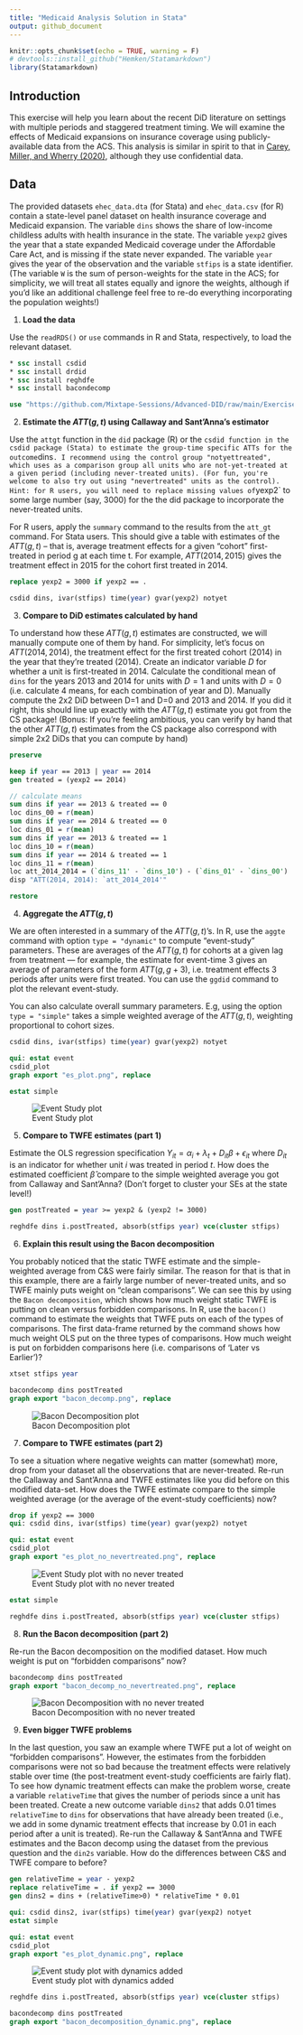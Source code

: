 ```yaml
---
title: "Medicaid Analysis Solution in Stata"
output: github_document
---
```


```r
knitr::opts_chunk$set(echo = TRUE, warning = F)
# devtools::install_github("Hemken/Statamarkdown")
library(Statamarkdown)
```

## Introduction

This exercise will help you learn about the recent DiD literature on settings with multiple periods and staggered treatment timing. We will examine the effects of Medicaid expansions on insurance coverage using publicly-available data from the ACS. This analysis is similar in spirit to that in [Carey, Miller, and Wherry (2020)](https://www.dropbox.com/s/mgunjcebpgnb939/Carey-et-al.pdf?dl=0), although they use confidential data.

## Data

The provided datasets `ehec_data.dta` (for Stata) and `ehec_data.csv` (for R) contain a state-level panel dataset on health insurance coverage and Medicaid expansion. The variable `dins` shows the share of low-income childless adults with health insurance in the state. The variable `yexp2` gives the year that a state expanded Medicaid coverage under the Affordable Care Act, and is missing if the state never expanded. The variable `year` gives the year of the observation and the variable `stfips` is a state identifier. (The variable `W` is the sum of person-weights for the state in the ACS; for simplicity, we will treat all states equally and ignore the weights, although if you'd like an additional challenge feel free to re-do everything incorporating the population weights!)

1.  **Load the data**

Use the `readRDS()` or `use` commands in R and Stata, respectively, to load the relevant dataset.

```stata
* ssc install csdid
* ssc install drdid
* ssc install reghdfe
* ssc install bacondecomp

use "https://github.com/Mixtape-Sessions/Advanced-DID/raw/main/Exercises/Data/ehec_data.dta", clear
```

2.  **Estimate the $ATT(g,t)$ using Callaway and Sant'Anna's estimator**

Use the `attgt` function in the `did` package (R) or the `csdid function in the csdid package (Stata) to estimate the group-time specific ATTs for the outcome `dins`. I recommend using the control group "notyettreated", which uses as a comparison group all units who are not-yet-treated at a given period (including never-treated units). (For fun, you're welcome to also try out using "nevertreated" units as the control). Hint: for R users, you will need to replace missing values of `yexp2` to some large number (say, 3000) for the the did package to incorporate the never-treated units.

For R users, apply the `summary` command to the results from the `att_gt` command. For Stata users. This should give a table with estimates of the $ATT(g,t)$ -- that is, average treatment effects for a given "cohort" first-treated in period g at each time t. For example, $ATT(2014,2015)$ gives the treatment effect in 2015 for the cohort first treated in 2014.

```stata
replace yexp2 = 3000 if yexp2 == .
```

```stata
csdid dins, ivar(stfips) time(year) gvar(yexp2) notyet
```

3.  **Compare to DiD estimates calculated by hand**

To understand how these $ATT(g,t)$ estimates are constructed, we will manually compute one of them by hand. For simplicity, let's focus on $ATT(2014, 2014)$, the treatment effect for the first treated cohort (2014) in the year that they're treated (2014). Create an indicator variable $D$ for whether a unit is first-treated in 2014. Calculate the conditional mean of `dins` for the years 2013 and 2014 for units with $D=1$ and units with $D=0$ (i.e. calculate 4 means, for each combination of year and D). Manually compute the 2x2 DiD between D=1 and D=0 and 2013 and 2014. If you did it right, this should line up exactly with the $ATT(g,t)$ estimate you got from the CS package! (Bonus: If you're feeling ambitious, you can verify by hand that the other $ATT(g,t)$ estimates from the CS package also correspond with simple 2x2 DiDs that you can compute by hand)

```stata
preserve

keep if year == 2013 | year == 2014
gen treated = (yexp2 == 2014)

// calculate means
sum dins if year == 2013 & treated == 0
loc dins_00 = r(mean)
sum dins if year == 2014 & treated == 0
loc dins_01 = r(mean)
sum dins if year == 2013 & treated == 1
loc dins_10 = r(mean)
sum dins if year == 2014 & treated == 1
loc dins_11 = r(mean)
loc att_2014_2014 = (`dins_11' - `dins_10') - (`dins_01' - `dins_00')
disp "ATT(2014, 2014): `att_2014_2014'"

restore
```

4.  **Aggregate the $ATT(g,t)$**

We are often interested in a summary of the $ATT(g,t)$'s. In R, use the `aggte` command with option `type = "dynamic"` to compute "event-study" parameters. These are averages of the $ATT(g,t)$ for cohorts at a given lag from treatment --- for example, the estimate for event-time 3 gives an average of parameters of the form $ATT(g,g+3)$, i.e. treatment effects 3 periods after units were first treated. You can use the `ggdid` command to plot the relevant event-study.

You can also calculate overall summary parameters. E.g, using the option `type = "simple"` takes a simple weighted average of the $ATT(g,t)$, weighting proportional to cohort sizes.

```stata
csdid dins, ivar(stfips) time(year) gvar(yexp2) notyet

qui: estat event
csdid_plot
graph export "es_plot.png", replace

estat simple
```

![Event Study plot](es_plot.png)

5.  **Compare to TWFE estimates (part 1)**

Estimate the OLS regression specification $Y_{it} = \alpha_i + \lambda_t + D_{it} \beta +\epsilon_{it}$ where $D_{it}$ is an indicator for whether unit $i$ was treated in period $t$. How does the estimated coefficient $\hat{\beta}$ compare to the simple weighted average you got from Callaway and Sant'Anna? (Don't forget to cluster your SEs at the state level!)

```stata
gen postTreated = year >= yexp2 & (yexp2 != 3000)

reghdfe dins i.postTreated, absorb(stfips year) vce(cluster stfips)
```

6.  **Explain this result using the Bacon decomposition**

You probably noticed that the static TWFE estimate and the simple-weighted average from C&S were fairly similar. The reason for that is that in this example, there are a fairly large number of never-treated units, and so TWFE mainly puts weight on "clean comparisons". We can see this by using the `Bacon decomposition`, which shows how much weight static TWFE is putting on clean versus forbidden comparisons. In R, use the `bacon()` command to estimate the weights that TWFE puts on each of the types of comparisons. The first data-frame returned by the command shows how much weight OLS put on the three types of comparisons. How much weight is put on forbidden comparisons here (i.e. comparisons of 'Later vs Earlier')?

```stata
xtset stfips year
```
```stata
bacondecomp dins postTreated
graph export "bacon_decomp.png", replace
```

![Bacon Decomposition plot](bacon_decomp.png)

7.  **Compare to TWFE estimates (part 2)**

To see a situation where negative weights can matter (somewhat) more, drop from your dataset all the observations that are never-treated. Re-run the Callaway and Sant'Anna and TWFE estimates like you did before on this modified data-set. How does the TWFE estimate compare to the simple weighted average (or the average of the event-study coefficients) now?

```stata
drop if yexp2 == 3000
qui: csdid dins, ivar(stfips) time(year) gvar(yexp2) notyet
```

```stata
qui: estat event
csdid_plot
graph export "es_plot_no_nevertreated.png", replace
```

![Event Study plot with no never treated](es_plot_no_nevertreated.png)

```stata
estat simple

reghdfe dins i.postTreated, absorb(stfips year) vce(cluster stfips)
```

8.  **Run the Bacon decomposition (part 2)**

Re-run the Bacon decomposition on the modified dataset. How much weight is put on "forbidden comparisons" now?

```stata
bacondecomp dins postTreated
graph export "bacon_decomp_no_nevertreated.png", replace
```

![Bacon Decomposition with no never treated](bacon_decomp_no_nevertreated.png)

9.  **Even bigger TWFE problems**

In the last question, you saw an example where TWFE put a lot of weight on "forbidden comparisons". However, the estimates from the forbidden comparisons were not so bad because the treatment effects were relatively stable over time (the post-treatment event-study coefficients are fairly flat). To see how dynamic treatment effects can make the problem worse, create a variable `relativeTime` that gives the number of periods since a unit has been treated. Create a new outcome variable `dins2` that adds 0.01 times `relativeTime` to `dins` for observations that have already been treated (i.e., we add in some dynamic treatment effects that increase by 0.01 in each period after a unit is treated). Re-run the Callaway & Sant'Anna and TWFE estimates and the Bacon decomp using the dataset from the previous question and the `din2s` variable. How do the differences between C&S and TWFE compare to before?

```stata
gen relativeTime = year - yexp2
replace relativeTime = . if yexp2 == 3000
gen dins2 = dins + (relativeTime>0) * relativeTime * 0.01
```

```stata
qui: csdid dins2, ivar(stfips) time(year) gvar(yexp2) notyet
estat simple

qui: estat event
csdid_plot
graph export "es_plot_dynamic.png", replace
```

![Event study plot with dynamics added](es_plot_dynamic.png)

```stata
reghdfe dins i.postTreated, absorb(stfips year) vce(cluster stfips)
```

```stata
bacondecomp dins postTreated
graph export "bacon_decomposition_dynamic.png", replace
```
